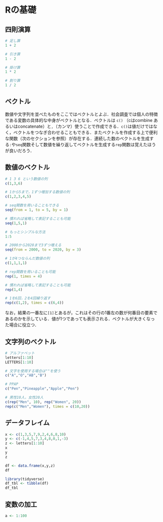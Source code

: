 # Rの基礎 {#basic}


## 四則演算

```r
# 足し算
1 + 2

# 引き算
1 - 2

# 掛け算
1 * 2

# 割り算
1 / 2
```


## ベクトル

数値や文字列を並べたものをここではベクトルとよぶ．社会調査では個人の特徴である変数の具体的な中身がベクトルとなる．ベクトルは `c()` （cはcombine あるいはconcatenate）と`,`（カンマ）使うことで作成できる．`c()`は値だけではなく，ベクトルをつなぎ合わせることもできる．またベクトルを作成する上で便利な関数（次のセクションを参照）が存在する．連続した数のベクトルを生成する`:`や`seq`関数そして数値を繰り返してベクトルを生成する`rep`関数は覚えたほうが良いだろう．

## 数値のベクトル

```R
# 1 3 6 という数値の列
c(1,3,6)

# 1から5まで，1ずつ増加する数値の列
c(1,2,3,4,5)

# seq関数を用いることもできる
seq(from = 1, to = 5, by = 1)

# 慣れれば省略して表記することも可能
seq(1,5,1)

# もっとシンプルな方法
1:5
```

```R
# 2000から2020まで3ずつ増える
seq(from = 2000, to = 2020, by = 3)

# 1が4つならんだ数値の列
c(1,1,1,1)

# rep関数を用いることも可能
rep(1, times = 4)

# 慣れれば省略して表記することも可能
rep(1,4)

# 1を6回，2を4回繰り返す
rep(c(1,2), times = c(6,4))
```


なお，結果の一番左に`[1]`とあるが，これはその行の1番左の数が何番目の要素であるのかを示している．値が1つであっても表示される．ベクトルが大きくなった場合に役立つ．

## 文字列のベクトル

```R
# アルファベット
letters[1:10]
LETTERS[1:10]

# 文字を使用する場合は""を使う
c("A","O","AB","B")

# PPAP
c("Pen","Pineapple","Apple","Pen")

# 男性10人，女性20人
c(rep("Men", 10), rep("Women", 20))
rep(c("Men","Women"), times = c(10,20))
```



## データフレイム

```r
x <- c(1,3,5,7,9,2,4,6,8,10)
y <- c(-1,4,5,7,3,4,8,0,1,-3)
z <- letters[1:10]
x
y
z
```


```r
df <- data.frame(x,y,z)
df
```


```r
library(tidyverse)
df_tbl <- tibble(df)
df_tbl
```


## 変数の加工


```r
a <- 1:100
```


